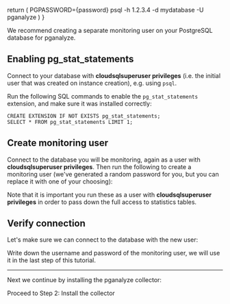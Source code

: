 
  return (
    <CodeBlock>PGPASSWORD={password} psql -h 1.2.3.4 -d mydatabase -U pganalyze</CodeBlock>
  )
}

We recommend creating a separate monitoring user on your PostgreSQL database for pganalyze.

## Enabling pg_stat_statements

Connect to your database with **cloudsqlsuperuser privileges** (i.e. the initial user that was created on instance creation), e.g. using `psql`.

Run the following SQL commands to enable the `pg_stat_statements` extension, and make sure it was installed correctly:

```
CREATE EXTENSION IF NOT EXISTS pg_stat_statements;
SELECT * FROM pg_stat_statements LIMIT 1;
```

## Create monitoring user

Connect to the database you will be monitoring, again as a user with **cloudsqlsuperuser privileges**.
Then run the following to create a monitoring user (we've generated a random password for you, but you
can replace it with one of your choosing):

<MonitoringUserSetupInstructions minPostgres={100000} password={props.password} />

Note that it is important you run these as a user with **cloudsqlsuperuser privileges** in order to pass down the full access to statistics tables.

## Verify connection

Let's make sure we can connect to the database with the new user:

<VerifyConnection password={props.password} />

Write down the username and password of the monitoring user, we will use it in the last step of this tutorial.

---

Next we continue by installing the pganalyze collector:

<Link className="btn btn-success" to="02_install_the_collector">
  Proceed to Step 2: Install the collector
</Link>
